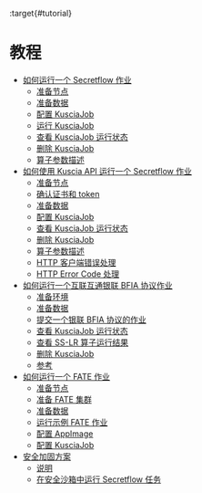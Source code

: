 :target{#tutorial}

# 教程

<TableOfContents>


  - [如何运行一个 Secretflow 作业](run_secretflow_cn.mdx)
    - [准备节点](run_secretflow_cn.mdx#id1)
    - [准备数据](run_secretflow_cn.mdx#id2)
    - [配置 KusciaJob](run_secretflow_cn.mdx#configure-kuscia-job)
    - [运行 KusciaJob](run_secretflow_cn.mdx#id4)
    - [查看 KusciaJob 运行状态](run_secretflow_cn.mdx#id5)
    - [删除 KusciaJob](run_secretflow_cn.mdx#id8)
    - [算子参数描述](run_secretflow_cn.mdx#input-config)
  - [如何使用 Kuscia API 运行一个 Secretflow 作业](run_secretflow_with_api_cn.mdx)
    - [准备节点](run_secretflow_with_api_cn.mdx#id1)
    - [确认证书和 token](run_secretflow_with_api_cn.mdx#cert-and-token)
    - [准备数据](run_secretflow_with_api_cn.mdx#id4)
    - [配置 KusciaJob](run_secretflow_with_api_cn.mdx#configure-kuscia-job)
    - [查看 KusciaJob 运行状态](run_secretflow_with_api_cn.mdx#id6)
    - [删除 KusciaJob](run_secretflow_with_api_cn.mdx#id7)
    - [算子参数描述](run_secretflow_with_api_cn.mdx#input-config)
    - [HTTP 客户端错误处理](run_secretflow_with_api_cn.mdx#http-client-error)
    - [HTTP Error Code 处理](run_secretflow_with_api_cn.mdx#http-error-code)
  - [如何运行一个互联互通银联 BFIA 协议作业](run_bfia_job_cn.mdx)
    - [准备环境](run_bfia_job_cn.mdx#id1)
    - [准备数据](run_bfia_job_cn.mdx#id4)
    - [提交一个银联 BFIA 协议的作业](run_bfia_job_cn.mdx#id6)
    - [查看 KusciaJob 运行状态](run_bfia_job_cn.mdx#get-kuscia-job-phase)
    - [查看 SS-LR 算子运行结果](run_bfia_job_cn.mdx#id10)
    - [删除 KusciaJob](run_bfia_job_cn.mdx#id11)
    - [参考](run_bfia_job_cn.mdx#id12)
  - [如何运行一个 FATE 作业](run_fate_cn.mdx)
    - [准备节点](run_fate_cn.mdx#id1)
    - [准备 FATE 集群](run_fate_cn.mdx#id2)
    - [准备数据](run_fate_cn.mdx#id6)
    - [运行示例 FATE 作业](run_fate_cn.mdx#id7)
    - [配置 AppImage](run_fate_cn.mdx#appimage)
    - [配置 KusciaJob](run_fate_cn.mdx#kusciajob)
  - [安全加固方案](security_plan_cn.mdx)
    - [说明](security_plan_cn.mdx#id2)
    - [在安全沙箱中运行 Secretflow 任务](security_plan_cn.mdx#secretflow)
</TableOfContents>
